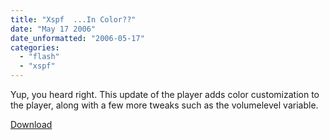 ```yaml
---
title: "Xspf  ...In Color??"
date: "May 17 2006"
date_unformatted: "2006-05-17"
categories: 
  - "flash"
  - "xspf"
---
```


Yup, you heard right. This update of the player adds color customization to the player, along with a few more tweaks such as the volumelevel variable.

[Download](http://lacymorrow.com/projects/xspf)

